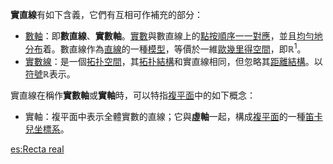 '''實直線'''有如下含義，它們有互相可作補充的部分：

* [[數軸|數軸]]：即'''數直線'''、'''實數軸'''。[[實數|實數]]與數直線上的[[點|點]][[序同構|按順序]][[一一對應|一一對應]]，並且[[等距同構|均勻地分布]]着。數直線作為[[直線|直線]]的一種[[數學模型|模型]]，等價於一維[[歐幾里得空間|歐幾里得空間]]，即<math>\mathbb{R}^1</math>。
* [[實數線|實數線]]：是一個[[拓扑空間|拓扑空間]]，其[[拓扑結構|拓扑結構]]和實直線相同，但忽略其[[度量空間|距離結構]]。以[[數學符號|符號]]<math>\mathbb{R}</math>表示。

實直線在稱作'''實數軸'''或'''實軸'''時，可以特指[[複平面|複平面]]中的如下概念：
* 實軸：複平面中表示全體實數的直線；它與'''虛軸'''一起，構成[[複平面|複平面]]的一種[[笛卡兒坐標系|笛卡兒坐標系]]。

{{Mathdab}}

[[es:Recta_real|es:Recta real]]